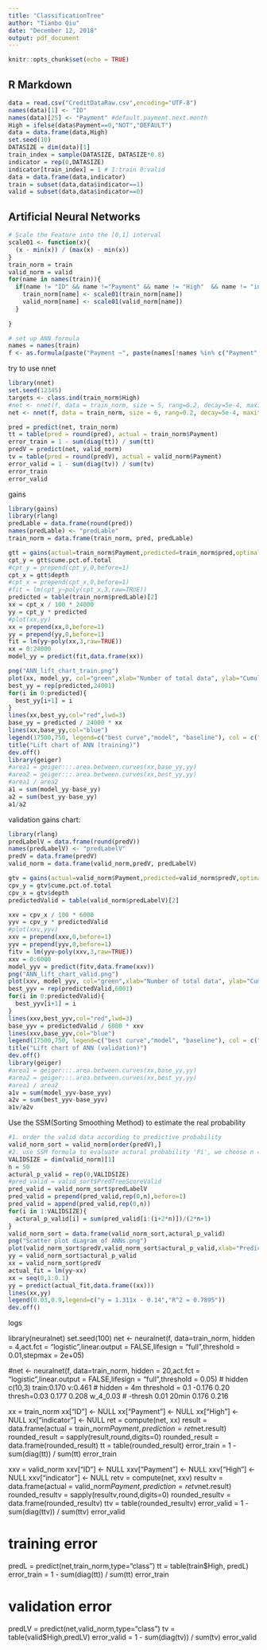 ```yaml
---
title: "ClassificationTree"
author: "Tianbo Qiu"
date: "December 12, 2018"
output: pdf_document
---
```




```r
knitr::opts_chunk$set(echo = TRUE)
```

## R Markdown

```r
data = read.csv("CreditDataRaw.csv",encoding="UTF-8")
names(data)[1] <- "ID"
names(data)[25] <- "Payment" #default.payment.next.month
High = ifelse(data$Payment==0,"NOT","DEFAULT")
data = data.frame(data,High)
set.seed(10)
DATASIZE = dim(data)[1]
train_index = sample(DATASIZE, DATASIZE*0.8)
indicator = rep(0,DATASIZE)
indicator[train_index] = 1 # 1:train 0:valid
data = data.frame(data,indicator)
train = subset(data,data$indicator==1)
valid = subset(data,data$indicator==0)
```

## Artificial Neural Networks
```r
# Scale the Feature into the [0,1] interval
scale01 <- function(x){
  (x - min(x)) / (max(x) - min(x))
}
train_norm = train
valid_norm = valid
for(name in names(train)){
  if(name != "ID" && name !="Payment" && name != "High"  && name != "indicator"){
    train_norm[name] <- scale01(train_norm[name])
    valid_norm[name] <- scale01(valid_norm[name])
  }
  
}


```

```r

# set up ANN formula
names = names(train)
f <- as.formula(paste("Payment ~", paste(names[!names %in% c("Payment","ID", "indicator","High")], collapse = " + ")))

```

try to use nnet
```r
library(nnet)
set.seed(12345)
targets <- class.ind(train_norm$High)
#net <- nnet(f, data = train_norm, size = 5, rang=0.2, decay=5e-4, maxit = 200)
net <- nnet(f, data = train_norm, size = 6, rang=0.2, decay=5e-4, maxit = 250,skip=1)
```
```r
pred = predict(net, train_norm)
tt = table(pred = round(pred), actual = train_norm$Payment)
error_train = 1 - sum(diag(tt)) / sum(tt)
predV = predict(net, valid_norm)
tv = table(pred = round(predV), actual = valid_norm$Payment)
error_valid = 1 - sum(diag(tv)) / sum(tv)
error_train
error_valid
```


gains
```r
library(gains)
library(rlang)
predLable = data.frame(round(pred))
names(predLable) <- "predLable"
train_norm = data.frame(train_norm, pred, predLable)
```
```r
gtt = gains(actual=train_norm$Payment,predicted=train_norm$pred,optimal=TRUE)
cpt_y = gtt$cume.pct.of.total
#cpt_y = prepend(cpt_y,0,before=1)
cpt_x = gtt$depth
#cpt_x = prepend(cpt_x,0,before=1)
#fit = lm(cpt_y~poly(cpt_x,3,raw=TRUE))
predicted = table(train_norm$predLable)[2]
xx = cpt_x / 100 * 24000
yy = cpt_y * predicted
#plot(xx,yy)
xx = prepend(xx,0,before=1)
yy = prepend(yy,0,before=1)
fit = lm(yy~poly(xx,3,raw=TRUE))
xx = 0:24000
model_yy = predict(fit,data.frame(xx))

png("ANN_lift_chart_train.png")
plot(xx, model_yy, col="green",xlab="Number of total data", ylab="Cumulative number of target data")
best_yy = rep(predicted,24001)
for(i in 0:predicted){
  best_yy[i+1] = i
}
lines(xx,best_yy,col="red",lwd=3)
base_yy = predicted / 24000 * xx
lines(xx,base_yy,col="blue")
legend(17500,750, legend=c("best curve","model", "baseline"), col = c("red","green","blue"), lwd=c(1,1,1),cex=1)
title("Lift chart of ANN (training)")
dev.off()
library(geiger)
#area1 = geiger:::.area.between.curves(xx,base_yy,yy)
#area2 = geiger:::.area.between.curves(xx,best_yy,yy)
#area1 / area2
a1 = sum(model_yy-base_yy)
a2 = sum(best_yy-base_yy)
a1/a2
```

validation gains chart:
```r
library(rlang)
predLabelV = data.frame(round(predV))
names(predLabelV) <- "predLabelV"
predV = data.frame(predV)
valid_norm = data.frame(valid_norm,predV, predLabelV)
```

```r
gtv = gains(actual=valid_norm$Payment,predicted=valid_norm$predV,optimal=TRUE)
cpv_y = gtv$cume.pct.of.total
cpv_x = gtv$depth
predictedValid = table(valid_norm$predLabelV)[2]

xxv = cpv_x / 100 * 6000
yyv = cpv_y * predictedValid
#plot(xxv,yyv)
xxv = prepend(xxv,0,before=1)
yyv = prepend(yyv,0,before=1)
fitv = lm(yyv~poly(xxv,3,raw=TRUE))
xxv = 0:6000
model_yyv = predict(fitv,data.frame(xxv))
png("ANN_lift_chart_valid.png")
plot(xxv, model_yyv, col="green",xlab="Number of total data", ylab="Cumulative number of target data")
best_yyv = rep(predictedValid,6001)
for(i in 0:predictedValid){
  best_yyv[i+1] = i
}
lines(xxv,best_yyv,col="red",lwd=3)
base_yyv = predictedValid / 6000 * xxv
lines(xxv,base_yyv,col="blue")
legend(17500,750, legend=c("best curve","model", "baseline"), col = c("red","green","blue"), lwd=c(1,1,1),cex=1)
title("Lift chart of ANN (validation)")
dev.off()
library(geiger)
#area1 = geiger:::.area.between.curves(xx,base_yy,yy)
#area2 = geiger:::.area.between.curves(xx,best_yy,yy)
#area1 / area2
a1v = sum(model_yyv-base_yyv)
a2v = sum(best_yyv-base_yyv)
a1v/a2v
```


Use the SSM(Sorting Smoothing Method) to estimate the real probability
```r
#1. order the valid data according to predictive probability
valid_norm_sort = valid_norm[order(predV),]
#2. use SSM formula to evaluate actural probability 'Pi', we choose n =50 according to the paper
VALIDSIZE = dim(valid_norm)[1]
n = 50
actural_p_valid = rep(0,VALIDSIZE)
#pred_valid = valid_sort$PredTreeScoreValid
pred_valid = valid_norm_sort$predLabelV
pred_valid = prepend(pred_valid,rep(0,n),before=1)
pred_valid = append(pred_valid,rep(0,n))
for(i in 1:VALIDSIZE){
  actural_p_valid[i] = sum(pred_valid[i:(i+2*n)])/(2*n+1)
}
valid_norm_sort = data.frame(valid_norm_sort,actural_p_valid)
png("Scatter plot diagram of ANNs.png")
plot(valid_norm_sort$predV,valid_norm_sort$actural_p_valid,xlab="Predicted Probability",ylab="Actual probability")
yy = valid_norm_sort$actural_p_valid
xx = valid_norm_sort$predV
actual_fit = lm(yy~xx)
xx = seq(0,1:0.1)
yy = predict(actual_fit,data.frame((xx)))
lines(xx,yy)
legend(0.03,0.9,legend=c("y = 1.311x - 0.14","R^2 = 0.7895"))
dev.off()
```


logs

library(neuralnet)
set.seed(100)
net <- neuralnet(f, data=train_norm, hidden = 4,act.fct = "logistic",linear.output = FALSE,lifesign = "full",threshold = 0.01,stepmax = 2e+05)

#net <- neuralnet(f, data=train_norm, hidden = 20,act.fct = "logistic",linear.output = FALSE,lifesign = "full",threshold = 0.05)
# hidden c(10,3) train:0.170 v:0.461
# hidden = 4m threshold = 0.1 -0.176 0.20 thresh=0.03 0.177 0.208 w_4_0.03
# -thresh 0.01 20min 0.176 0.216




xx = train_norm
xx["ID"] <- NULL
xx["Payment"] <- NULL
xx["High"] <- NULL
xx["indicator"] <- NULL
ret = compute(net, xx)
result = data.frame(actual = train_norm$Payment, prediction = ret$net.result)
rounded_result = sapply(result,round,digits=0)
rounded_result = data.frame(rounded_result)
tt = table(rounded_result)
error_train = 1 - sum(diag(tt)) / sum(tt)
error_train


xxv = valid_norm
xxv["ID"] <- NULL
xxv["Payment"] <- NULL
xxv["High"] <- NULL
xxv["indicator"] <- NULL
retv = compute(net, xxv)
resultv = data.frame(actual = valid_norm$Payment, prediction = retv$net.result)
rounded_resultv = sapply(resultv,round,digits=0)
rounded_resultv = data.frame(rounded_resultv)
ttv = table(rounded_resultv)
error_valid = 1 - sum(diag(ttv)) / sum(ttv)
error_valid

# training error
predL = predict(net,train_norm,type="class")
tt = table(train$High, predL)
error_train = 1 - sum(diag(tt)) / sum(tt)
error_train

# validation error
predLV = predict(net,valid_norm,type="class")
tv = table(valid$High,predLV)
error_valid = 1 - sum(diag(tv)) /  sum(tv)
error_valid



